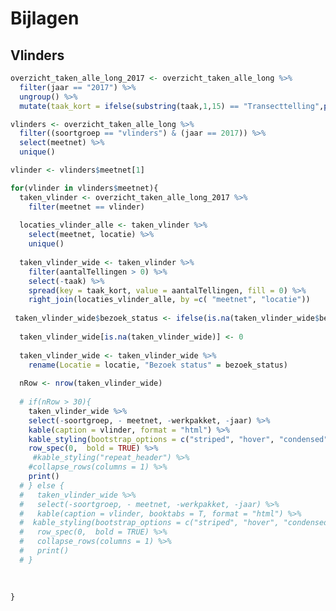 # Bijlagen

## Vlinders

```r

overzicht_taken_alle_long_2017 <- overzicht_taken_alle_long %>%
  filter(jaar == "2017") %>%
  ungroup() %>%
  mutate(taak_kort = ifelse(substring(taak,1,15) == "Transecttelling",paste("Telling",substring(taak,17,17)), taak))

vlinders <- overzicht_taken_alle_long %>%
  filter((soortgroep == "vlinders") & (jaar == 2017)) %>%
  select(meetnet) %>%
  unique()

vlinder <- vlinders$meetnet[1]

for(vlinder in vlinders$meetnet){
  taken_vlinder <- overzicht_taken_alle_long_2017 %>%
    filter(meetnet == vlinder) 
  
  locaties_vlinder_alle <- taken_vlinder %>%
    select(meetnet, locatie) %>%
    unique()
  
  taken_vlinder_wide <- taken_vlinder %>%
    filter(aantalTellingen > 0) %>%
    select(-taak) %>%
    spread(key = taak_kort, value = aantalTellingen, fill = 0) %>%
    right_join(locaties_vlinder_alle, by =c( "meetnet", "locatie"))
  
 taken_vlinder_wide$bezoek_status <- ifelse(is.na(taken_vlinder_wide$bezoek_status), "Geen invoer", taken_vlinder_wide$bezoek_status)
  
  taken_vlinder_wide[is.na(taken_vlinder_wide)] <- 0
  
  taken_vlinder_wide <- taken_vlinder_wide %>%
    rename(Locatie = locatie, "Bezoek status" = bezoek_status)
  
  nRow <- nrow(taken_vlinder_wide)
  
  # if(nRow > 30){
    taken_vlinder_wide %>%
    select(-soortgroep, - meetnet, -werkpakket, -jaar) %>%
    kable(caption = vlinder, format = "html") %>%
    kable_styling(bootstrap_options = c("striped", "hover", "condensed", "responsive"), font_size = 11) %>%
    row_spec(0,  bold = TRUE) %>%
     #kable_styling("repeat_header") %>%
    #collapse_rows(columns = 1) %>%
    print()
  # } else {
  #   taken_vlinder_wide %>%
  #   select(-soortgroep, - meetnet, -werkpakket, -jaar) %>%
  #   kable(caption = vlinder, booktabs = T, format = "html") %>%
  #  kable_styling(bootstrap_options = c("striped", "hover", "condensed"))  %>%
  #   row_spec(0,  bold = TRUE) %>%
  #   collapse_rows(columns = 1) %>%
  #   print()
  # }
  
  

}



```
